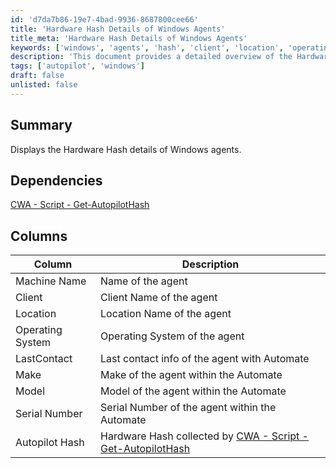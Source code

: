 ```yaml
---
id: 'd7da7b86-19e7-4bad-9936-8687800cee66'
title: 'Hardware Hash Details of Windows Agents'
title_meta: 'Hardware Hash Details of Windows Agents'
keywords: ['windows', 'agents', 'hash', 'client', 'location', 'operating', 'system', 'make', 'model', 'serial', 'autopilot']
description: 'This document provides a detailed overview of the Hardware Hash information for Windows agents within ConnectWise Automate, including key attributes such as machine name, client, location, and more.'
tags: ['autopilot', 'windows']
draft: false
unlisted: false
---
```

## Summary

Displays the Hardware Hash details of Windows agents.

## Dependencies

[CWA - Script - Get-AutopilotHash](https://proval.itglue.com/DOC-5078775-17245317)

## Columns

| Column            | Description                                               |
|-------------------|-----------------------------------------------------------|
| Machine Name      | Name of the agent                                         |
| Client            | Client Name of the agent                                  |
| Location          | Location Name of the agent                                |
| Operating System   | Operating System of the agent                             |
| LastContact       | Last contact info of the agent with Automate             |
| Make              | Make of the agent within the Automate                    |
| Model             | Model of the agent within the Automate                   |
| Serial Number     | Serial Number of the agent within the Automate           |
| Autopilot Hash    | Hardware Hash collected by [CWA - Script - Get-AutopilotHash](https://proval.itglue.com/DOC-5078775-17245317) |












